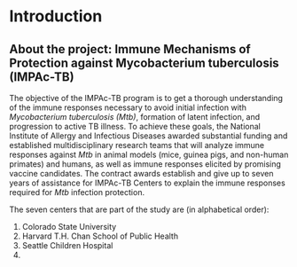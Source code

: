 # Introduction

## About the project: Immune Mechanisms of Protection against Mycobacterium tuberculosis (IMPAc-TB)

The objective of the IMPAc-TB program is to get a thorough understanding of the immune responses necessary to avoid initial infection with *Mycobacterium tuberculosis (Mtb)*, formation of latent infection, and progression to active TB illness. To achieve these goals, the National Institute of Allergy and Infectious Diseases awarded substantial funding and established multidisciplinary research teams that will analyze immune responses against *Mtb* in animal models (mice, guinea pigs, and non-human primates) and humans, as well as immune responses elicited by promising vaccine candidates. The contract awards establish and give up to seven years of assistance for IMPAc-TB Centers to explain the immune responses required for *Mtb* infection protection. 

The seven centers that are part of the study are (in alphabetical order):

1. Colorado State University
2. Harvard T.H. Chan School of Public Health
3. Seattle Children Hospital
3. 






